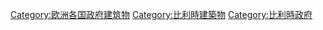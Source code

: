 [[Category:欧洲各国政府建筑物‎|Category:欧洲各国政府建筑物‎]]
[[Category:比利時建築物|Category:比利時建築物]]
[[Category:比利時政府|Category:比利時政府]]